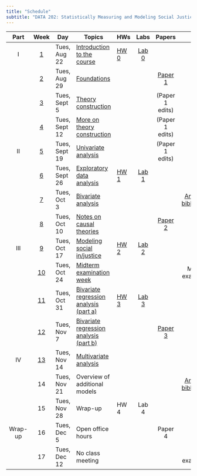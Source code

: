 ```yaml
---
title: "Schedule"
subtitle: "DATA 202: Statistically Measuring and Modeling Social Justice"
---
```


::: column-screen-inset-right
|  Part   |       Week        | Day           | Topics                                                       | HWs                      |          Labs           |            Papers             |                      Other                      |     |
|:------:|:------:|--------|--------|--------|:------:|:------:|:------:|:------:|
|    I    |  [1](week1.html)  | Tues, Aug 22  | [Introduction to the course](index.html)                     | [HW 0](assignments.html) | [Lab 0](computing.html) |                               |                                                 |     |
|         |  [2](week2.html)  | Tues, Aug 29  | [Foundations](week2-slides.html)                             |                          |                         |     [Paper 1](week1.html)     |                                                 |     |
|         |  [3](week3.html)  | Tues, Sept 5  | [Theory construction](week3-slides.html)                     |                          |                         |        (Paper 1 edits)        |                                                 |     |
|         |  [4](week4.html)  | Tues, Sept 12 | [More on theory construction](week4-slides.html)             |                          |                         |        (Paper 1 edits)        |                                                 |     |
|   II    |  [5](week5.html)  | Tues, Sept 19 | [Univariate analysis](week5-slides.html)                     |                          |                         |        (Paper 1 edits)        |                                                 |     |
|         |  [6](week6.html)  | Tues, Sept 26 | [Exploratory data analysis](week6-slides.html)               | [HW 1](hw/hw1.html)      | [Lab 1](labs/lab1.html) |                               |                                                 |     |
|         |  [7](week7.html)  | Tues, Oct 3   | [Bivariate analysis](week7-slides.html)                      |                          |                         |                               | [Annotated bibliography](papers/annotated.html) |     |
|         |  [8](week8.html)  | Tues, Oct 10  | [Notes on causal theories](week8-slides.html)                |                          |                         | [Paper 2](papers/paper2.html) |                                                 |     |
|   III   |  [9](week9.html)  | Tues, Oct 17  | [Modeling social in/justice](week9-slides.html)              | [HW 2](hw/hw2.html)      | [Lab 2](labs/lab2.html) |                               |                                                 |     |
|         | [10](week10.html) | Tues, Oct 24  | [Midterm examination week](week10-slides.html)               |                          |                         |                               |               Midterm examination               |     |
|         | [11](week11.html) | Tues, Oct 31  | [Bivariate regression analysis (part a)](week11-slides.html) | [HW 3](hw/hw3.html)      | [Lab 3](labs/lab3.html) |                               |                                                 |     |
|         | [12](week12.html) | Tues, Nov 7   | [Bivariate regression analysis (part b)](week12-slides.html) |                          |                         | [Paper 3](papers/paper3.html) |                                                 |     |
|   IV    |        [13](week13.html)         | Tues, Nov 14  | [Multivariate analysis](week13-slides.html)                                      |                      |                    |                               |                                                 |     |
|         |        14         | Tues, Nov 21  | Overview of additional models                                |                          |                         |                               |                              [Annotated bibliography](papers/annotated.html)                   |     | 
|         |        15         | Tues, Nov 28  | Wrap-up                                                      | HW 4                     |          Lab 4          |                               |                                                 |     |
| Wrap-up |        16         | Tues, Dec 5   | Open office hours                                            |                          |                         |            Paper 4            |                                                 |     |
|         |        17         | Tues, Dec 12  | No class meeting                                             |                          |                         |                               |                Final examination                |     |
:::
